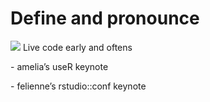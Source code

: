 # Define and pronounce {#speak}

![](images/icons8-voice-100.png){.cover} Live code early and oftens

\- amelia's useR keynote

\- felienne's rstudio::conf keynote
